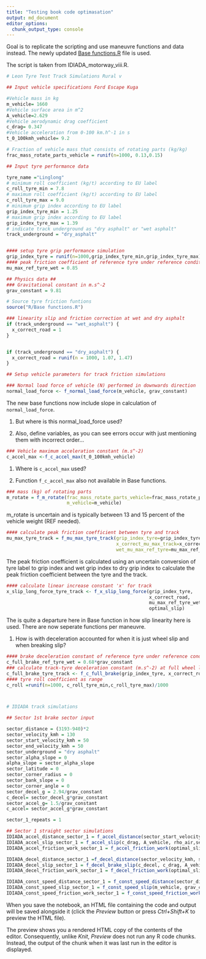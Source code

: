 ```yaml
---
title: "Testing book code optimasation"
output: md_document
editor_options: 
  chunk_output_type: console
---
```


Goal is to replicate the scripting and use maneuvre functions and data instead. The newly updated [Base functions.R]{.underline} file is used.

The script is taken from IDIADA_motorway_viii.R.

```r


# Leon Tyre Test Track Simulations Rural v

## Input vehicle specifications Ford Escape Kuga

#Vehicle mass in kg
m_vehicle= 1660
#Vehicle surface area in m^2
A_vehicle=2.629
#Vehicle aerodynamic drag coefficient
c_drag= 0.347
#Vehicle acceleration from 0-100 km.h^-1 in s
t_0_100kmh_vehicle= 9.2

# Fraction of vehicle mass that consists of rotating parts (kg/kg)
frac_mass_rotate_parts_vehicle = runif(n=1000, 0.13,0.15)

## Input tyre performance data

tyre_name ="Linglong"
# minimum roll coefficient (kg/t) according to EU label
c_roll_tyre_min = 7.8
# maximum roll coefficient (kg/t) according to EU label
c_roll_tyre_max = 9.0
# minimum grip index according to EU label
grip_index_tyre_min = 1.25
# maximum grip index according to EU label
grip_index_tyre_max = 1.39
# indicate track underground as "dry asphalt" or "wet asphalt"
track_underground = "dry_asphalt"


#### setup tyre grip performance simulation
grip_index_tyre = runif(n=1000,grip_index_tyre_min,grip_index_tyre_max)
#### peak friction coefficient of reference tyre under reference conditions in EU wet grip tests
mu_max_ref_tyre_wet = 0.85

## Physics data ##
### Gravitational constant in m.s^-2
grav_constant = 9.81

# Source tyre friction funtions
source("R/Base functions.R")

### linearity slip and friction correction at wet and dry asphalt
if (track_underground == "wet_asphalt") {
  x_correct_road = 1
}


if (track_underground == "dry_asphalt") {
  x_correct_road = runif(n = 1000, 1.07, 1.47)
}


```

```r
## Setup vehicle parameters for track friction simulations

### Normal load force of vehicle (N) performed in downwards direction
normal_load_force <- f_normal_load_force(m_vehicle, grav_constant)
```

The new base functions now include slope in calculation of `normal_load_force`.

1.  But where is this normal_load_force used?

2.  Also, define variables, as you can see errors occur with just mentioning them with incorrect order...

```r
### Vehicle maximum acceleration constant (m.s^-2)
c_accel_max <-f_c_accel_max(t_0_100kmh_vehicle)
```

1.  Where is `c_accel_max` used?

2.  Function `f_c_accel_max` also not available in Base functions.

```r
### mass (kg) of rotating parts
m_rotate = f_m_rotate(frac_mass_rotate_parts_vehicle=frac_mass_rotate_parts_vehicle, 
                      m_vehicle=m_vehicle)
```

m_rotate is uncertain and is typically between 13 and 15 percent of the vehicle weight (REF needed).

```r
#### calculate peak friction coefficient between tyre and track
mu_max_tyre_track = f_mu_max_tyre_track(grip_index_tyre=grip_index_tyre, 
                                        x_correct_mu_max_track=x_correct_road, 
                                        wet_mu_max_ref_tyre=mu_max_ref_tyre_wet)
```

The peak friction coefficient is calculated using an uncertain conversion of tyre label to grip index and wet grip index to dry grip index to calculate the peak friction coefficient between the tyre and the track.

```r
#### calculate linear increase constant 'x' for track
x_slip_long_force_tyre_track <- f_x_slip_long_force(grip_index_tyre, 
                                                    x_correct_road, 
                                                    mu_max_ref_tyre_wet, 
                                                    optimal_slip)


```

The is quite a departure here in Base function in how slip linearity here is used. There are now seperate functions per maneuvre.

1.  How is with deceleration accounted for when it is just wheel slip and when breaking slip?

```r



#### brake deceleration constant of reference tyre under reference conditions in EU wet grip tests
c_full_brake_ref_tyre_wet = 0.68*grav_constant
### calculate track-tyre deceleration constant (m.s^-2) at full wheel lock braking
c_full_brake_tyre_track <- f_c_full_brake(grip_index_tyre, x_correct_road, c_full_brake_ref_tyre_wet)
#### tyre roll coefficient as range
c_roll =runif(n=1000, c_roll_tyre_min,c_roll_tyre_max)/1000



# IDIADA track simulations

## Sector 1st brake sector input

sector_distance = (3193-940)*2
sector_velocity_kmh = 130
sector_start_velocity_kmh = 50
sector_end_velocity_kmh = 50
sector_underground = "dry asphalt"
sector_alpha_slope = 0
alpha_slope = sector_alpha_slope
sector_latitude = 0 
sector_corner_radius = 0
sector_bank_slope = 0
sector_corner_angle = 0
sector_decel_g = 2.94/grav_constant
c_decel= sector_decel_g*grav_constant
sector_accel_g= 1.5/grav_constant
c_accel= sector_accel_g*grav_constant

sector_1_repeats = 1

## Sector 1 straight sector simulations
IDIADA_accel_distance_sector_1 = f_accel_distance(sector_start_velocity_kmh, sector_velocity_kmh , c_accel)
IDIADA_accel_slip_sector_1 = f_accel_slip(c_drag, A_vehicle, rho_air,sector_start_velocity_kmh, sector_velocity_kmh, v_wind, c_roll, m_vehicle, grav_constant, alpha_slope, m_rotate, c_accel, grip_index_tyre, x_correct_road, mu_max_ref_tyre_wet, optimal_slip)
IDIADA_accel_friction_work_sector_1 = f_accel_friction_work(optimal_slip, x_slip_long_force, c_drag, A_vehicle, rho_air,sector_start_velocity_kmh, sector_velocity_kmh, v_wind, c_roll, m_vehicle, grav_constant, alpha_slope, m_rotate, c_accel)

IDIADA_decel_distance_sector_1 =f_decel_distance(sector_velocity_kmh, sector_end_velocity_kmh , c_decel)
IDIADA_decel_slip_sector_1 = f_decel_brake_slip(c_decel, c_drag, A_vehicle, rho_air, sector_velocity_kmh, sector_end_velocity_kmh , v_wind, c_roll, m_vehicle, grav_constant ,alpha_slope, m_rotate, grip_index_tyre, x_correct_road, c_full_brake_ref_tyre_wet)
IDIADA_decel_friction_work_sector_1 = f_decel_friction_work(optimal_slip, x_slip_long_force, c_drag, A_vehicle, rho_air, sector_velocity_kmh, sector_end_velocity_kmh , v_wind, c_roll, m_vehicle, grav_constant , alpha_slope, c_decel, m_rotate, grip_index_tyre, x_correct_road,c_full_brake_ref_tyre_wet)

IDIADA_const_speed_distance_sector_1 = f_const_speed_distance(sector_distance,sector_start_velocity_kmh, sector_velocity_kmh , c_accel, sector_end_velocity_kmh , c_decel)
IDIADA_const_speed_slip_sector_1 = f_const_speed_slip(m_vehicle, grav_constant, alpha_slope, c_drag, A_vehicle, rho_air, sector_velocity_kmh, v_wind,c_roll, m_rotate, grip_index_tyre, x_correct_road, c_full_brake_ref_tyre_wet)
IDIADA_const_speed_friction_work_sector_1 = f_const_speed_friction_work(sector_distance,sector_start_velocity_kmh, sector_velocity_kmh , c_accel, sector_end_velocity_kmh , c_decel, c_drag, A_vehicle, rho_air, v_wind , c_roll, m_vehicle, grav_constant , alpha_slope, grip_index_tyre, x_correct_road, c_full_brake_ref_tyre_wet)

```

When you save the notebook, an HTML file containing the code and output will be saved alongside it (click the *Preview* button or press *Ctrl+Shift+K* to preview the HTML file).

The preview shows you a rendered HTML copy of the contents of the editor. Consequently, unlike *Knit*, *Preview* does not run any R code chunks. Instead, the output of the chunk when it was last run in the editor is displayed.
